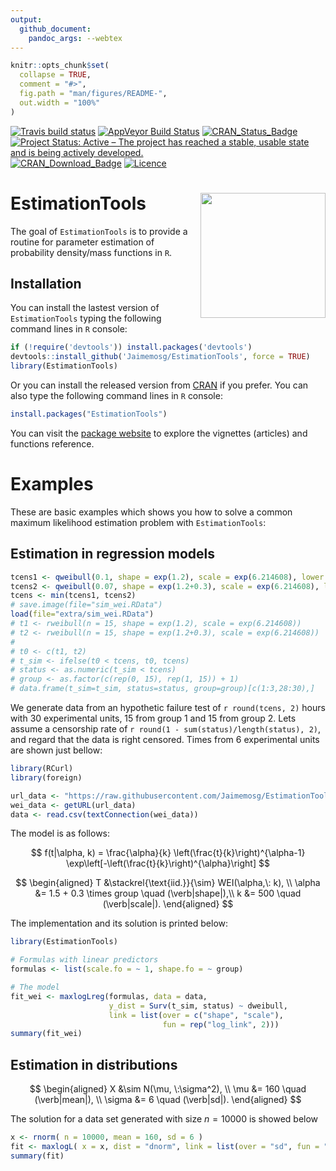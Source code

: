 ```yaml
---
output:
  github_document:
    pandoc_args: --webtex
---
```


<!-- README.md is generated from README.Rmd. Please edit that file -->

```r
knitr::opts_chunk$set(
  collapse = TRUE,
  comment = "#>",
  fig.path = "man/figures/README-",
  out.width = "100%"
)
```
[![Travis build status](https://travis-ci.org/Jaimemosg/EstimationTools.svg?branch=master)](https://travis-ci.org/Jaimemosg/EstimationTools)
[![AppVeyor Build Status](https://ci.appveyor.com/api/projects/status/github/Jaimemosg/EstimationTools?branch=master&svg=true)](https://ci.appveyor.com/project/Jaimemosg/EstimationTools)
[![CRAN\_Status\_Badge](http://www.r-pkg.org/badges/version-ago/EstimationTools)](https://cran.r-project.org/package=EstimationTools)
[![Project Status: Active – The project has reached a stable, usable state and is being actively developed.](https://www.repostatus.org/badges/latest/active.svg)](https://www.repostatus.org/#active)
[![CRAN\_Download\_Badge](http://cranlogs.r-pkg.org/badges/EstimationTools)](https://cran.r-project.org/package=EstimationTools) 
[![Licence](https://img.shields.io/badge/licence-GPL--3-blue.svg)](https://www.gnu.org/licenses/gpl-3.0.en.html)
<!-- [![Dependencies](https://tinyverse.netlify.com/badge/EstimationTools)](https://cran.r-project.org/package=EstimationTools) -->

# EstimationTools <img src="man/figure/ETLogo.png" align="right" height="200" align="right"/>

<!-- badges: start -->
<!-- badges: end -->

The goal of `EstimationTools` is to provide a routine for parameter estimation of probability density/mass functions in `R`.

## Installation

You can install the lastest version of `EstimationTools` typing the following command lines
in `R` console:

``` r
if (!require('devtools')) install.packages('devtools')
devtools::install_github('Jaimemosg/EstimationTools', force = TRUE)
library(EstimationTools)
```

Or you can install the released version from  [CRAN](https://cran.r-project.org/package=EstimationTools) if you prefer. You can also type the following command lines
in `R` console:

```r
install.packages("EstimationTools")
```

You can visit the [package website](https://Jaimemosg.github.io/EstimationTools/) to explore the vignettes (articles) and functions reference. 

# Examples

These are basic examples which shows you how to solve a common maximum likelihood estimation problem with `EstimationTools`:

## Estimation in regression models

<!-- The data is from [NIST](https://www.itl.nist.gov/div898/handbook/apr/section2/apr221.htm#Example). They generated  20 random Weibull failure times with a parameter `shape=1.5` and `scale=500`. The test time is 500 hours, 10 of these failure times are right censored. The observed times are, to the nearest hour: 54, 187, 216, 240, 244, 335, 361, 373, 375, and 386. -->

```r
tcens1 <- qweibull(0.1, shape = exp(1.2), scale = exp(6.214608), lower.tail = FALSE)
tcens2 <- qweibull(0.07, shape = exp(1.2+0.3), scale = exp(6.214608), lower.tail = FALSE)
tcens <- min(tcens1, tcens2)
# save.image(file="sim_wei.RData")
load(file="extra/sim_wei.RData")
# t1 <- rweibull(n = 15, shape = exp(1.2), scale = exp(6.214608))
# t2 <- rweibull(n = 15, shape = exp(1.2+0.3), scale = exp(6.214608))
# 
# t0 <- c(t1, t2)
# t_sim <- ifelse(t0 < tcens, t0, tcens)
# status <- as.numeric(t_sim < tcens)
# group <- as.factor(c(rep(0, 15), rep(1, 15)) + 1)
# data.frame(t_sim=t_sim, status=status, group=group)[c(1:3,28:30),]
```

We generate data from an hypothetic failure test of `r round(tcens, 2)` hours with 30 experimental units, 15 from group 1 and 15 from group 2. Lets assume a censorship rate of `r round(1 - sum(status)/length(status), 2)`, and regard that the data is right censored. Times from 6 experimental units are shown just bellow:

```r
library(RCurl)
library(foreign)

url_data <- "https://raw.githubusercontent.com/Jaimemosg/EstimationTools/master/extra/sim_wei.csv"
wei_data <- getURL(url_data)
data <- read.csv(textConnection(wei_data))
```

The model is as follows:

$$
f(t|\alpha, k) = \frac{\alpha}{k} \left(\frac{t}{k}\right)^{\alpha-1} \exp\left[-\left(\frac{t}{k}\right)^{\alpha}\right]
$$

\centering
$$
\begin{aligned}
T &\stackrel{\text{iid.}}{\sim} WEI(\alpha,\: k), \\
\alpha &= 1.5 + 0.3 \times group \quad  (\verb|shape|),\\
k &= 500 \quad (\verb|scale|).
\end{aligned}
$$

The implementation and its solution is printed below:

```r
library(EstimationTools)

# Formulas with linear predictors
formulas <- list(scale.fo = ~ 1, shape.fo = ~ group)

# The model
fit_wei <- maxlogLreg(formulas, data = data,
                      y_dist = Surv(t_sim, status) ~ dweibull,
                      link = list(over = c("shape", "scale"),
                                  fun = rep("log_link", 2)))
summary(fit_wei)
```

## Estimation in distributions

$$
\begin{aligned} 
X &\sim N(\mu, \:\sigma^2), \\
\mu &= 160 \quad (\verb|mean|), \\
\sigma &= 6 \quad (\verb|sd|).
\end{aligned}
$$

The solution for a data set generated with size $n=10000$ is showed below

```r
x <- rnorm( n = 10000, mean = 160, sd = 6 )
fit <- maxlogL( x = x, dist = "dnorm", link = list(over = "sd", fun = "log_link") )
summary(fit)
```
